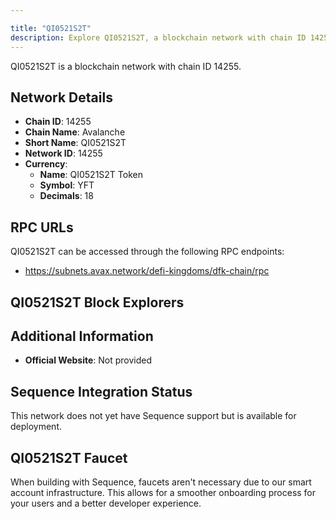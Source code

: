 ```yaml
---

title: "QI0521S2T"
description: Explore QI0521S2T, a blockchain network with chain ID 14255. Learn about its native currency, QI0521S2T Token, and how to interact with the network.
---
```




QI0521S2T is a blockchain network with chain ID 14255.

## Network Details

- **Chain ID**: 14255
- **Chain Name**: Avalanche
- **Short Name**: QI0521S2T
- **Network ID**: 14255
- **Currency**: 
  - **Name**: QI0521S2T Token
  - **Symbol**: YFT
  - **Decimals**: 18

## RPC URLs

QI0521S2T can be accessed through the following RPC endpoints:

- https://subnets.avax.network/defi-kingdoms/dfk-chain/rpc

## QI0521S2T Block Explorers



## Additional Information

- **Official Website**: Not provided

## Sequence Integration Status

This network does not yet have Sequence support but is available for deployment.

## QI0521S2T Faucet

When building with Sequence, faucets aren't necessary due to our smart account infrastructure. This allows for a smoother onboarding process for your users and a better developer experience.
